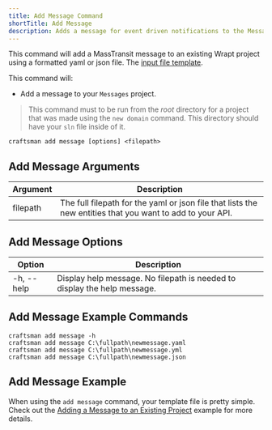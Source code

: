 ```yaml
---
title: Add Message Command
shortTitle: Add Message
description: Adds a message for event driven notifications to the Messages project.
---
```


This command will add a MassTransit message to an existing Wrapt project using a formatted yaml or json file. The [input file template](/docs/message-template).

This command will:

- Add a message to your `Messages` project.

> This command must to be run from the _root_ directory for a project that was made using the `new domain` command. This directory should have your `sln` file inside of it.

```shell
craftsman add message [options] <filepath>
```

## Add Message Arguments

| Argument | Description                                                                                               |
| -------- | --------------------------------------------------------------------------------------------------------- |
| filepath | The full filepath for the yaml or json file that lists the new entities that you want to add to your API. |

## Add Message Options

| Option     | Description                                                              |
| ---------- | ------------------------------------------------------------------------ |
| -h, --help | Display help message. No filepath is needed to display the help message. |

## Add Message Example Commands

```shell
craftsman add message -h
craftsman add message C:\fullpath\newmessage.yaml
craftsman add message C:\fullpath\newmessage.yml
craftsman add message C:\fullpath\newmessage.json
```

## Add Message Example

When using the `add message` command, your template file is pretty simple. Check out the [Adding a Message to an Existing Project](/docs/message-template#adding-a-message-to-an-existing-project) example for more details.
